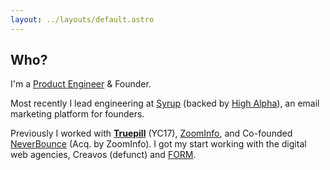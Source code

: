 ```yaml
---
layout: ../layouts/default.astro
---
```


## Who?

I'm a [Product Engineer](/journal/what-is-product-engineering/) & Founder.

Most recently I lead engineering at [Syrup](https://syrup.io) (backed by [High Alpha](https://www.highalpha.com/capital)), an email marketing platform for founders.

Previously I worked with [<strong>Truepill</strong>](https://www.ycombinator.com/companies/truepill) (YC17), [ZoomInfo](https://zoominfo.com), and Co-founded [NeverBounce](https://neverbounce.com) (Acq. by ZoomInfo). I got my start working with the digital web agencies, Creavos (defunct) and [FORM](https://www.theformgroup.com/).
